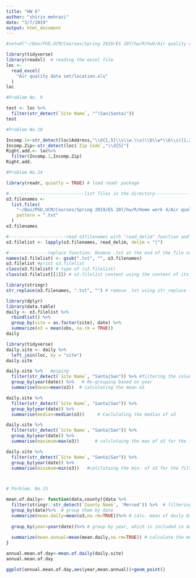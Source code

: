 ```yaml
---
title: "HW 6"
author: "shirin mehrazi"
date: "3/7/2019"
output: html_document
---
```


```r
#setwd("~/Box/PhD,UCM/Courses/Spring 2019/ES 207/hw/R/hw6/Air quality data set") # set the working directory to data set files
```

```r
library(tidyverse)
library(readxl)  # reading the excel file
loc <-
  read_excel(
    "Air quality data set/location.xls"
  )
loc

```

```r
#Problem No. 9

test <- loc %>%  
  filter(str_detect(`Site Name`, "^(San|Santa)"))
test

#Problem No.10

Incomp.1<-str_detect(loc$Address,"\\d{1,5}\\s\\w.\\s(\\b\\w*\\b\\s){1,2}\\w*\\.")
Incomp.Zip<-str_detect(loc$`Zip Code`,"\\d{5}")
Right.add.<- loc%>%
  filter(Incomp.1,Incomp.Zip)
Right.add.

#Problem No.14

library(readr, quietly = TRUE) # load readr package

#-----------------------------list files in the directory----------------------------
o3.filenames <-
  list.files(
    "~/Box/PhD,UCM/Courses/Spring 2019/ES 207/hw/R/Home work 4/Air quality data set",
    pattern = ".txt"
  )
o3.filenames

#----------------------read o3filenames with "read_delim" function and sepearate its elements with "|"---------
o3.filelist <- lapply(o3.filenames, read_delim, delim = "|")

#---------------replace function. Reomve .txt at the end of the file names---------------
names(o3.filelist) <- gsub(".txt", "", o3.filenames)
o3.filelist #print o3.filelist
class(o3.filelist) # type of (o3.filelist)
class(o3.filelist[[1]]) # o3.filelist content using the content of its first elements

library(stringr)
str_replace(o3.filenames, ".txt", "") # remove .txt using str_replace function

library(dplyr)
library(data.table)
daily <- o3.filelist %>%
  rbindlist() %>%
  group_by(site = as.factor(site), date) %>%
  summarize(o3 = mean(obs, na.rm = TRUE))
daily

library(tidyverse)
daily.site <- daily %>%
  left_join(loc, by = "site")
daily.site

daily.site %>%   #piping
  filter(str_detect(`Site Name`, "Santa|San")) %>% #filtering the column "site name" to just Santa and San
  group_by(year(date)) %>%   # Re-grouping based on year
  summarise(mean=mean(o3))  # calculating the mean o3

daily.site %>%
  filter(str_detect(`Site Name`, "Santa|San")) %>%    
  group_by(year(date)) %>%
  summarise(median=median(o3))     # Caclulating the median of o3

daily.site %>%
  filter(str_detect(`Site Name`, "Santa|San")) %>%
  group_by(year(date)) %>%
  summarise(maximum=max(o3))      # calclutaing the max of o3 for the filtered site names

daily.site %>%
  filter(str_detect(`Site Name`, "Santa|San")) %>%
  group_by(year(date)) %>%
  summarise(minimum=min(o3))   #calclutaing the min. of o3 for the filtered site names



# Porblem. No.15

mean.of.daily<- function(data,county){data %>%
  filter(stringr::str_detect(`County Name`, 'Merced')) %>%  # filtering the daily.site data set, the county name column to just Merced, to find out counties that has Merced in their name.
  group_by(date)%>%  # group them by date
  summarize(mean.daily=mean(o3,na.rm=TRUE))%>% # calc. mean of daily O3 observation
  
  group_by(year=year(date))%>% # group by year, which is included in date
  
  summarize(mean.annual=mean(mean.daily,na.rm=TRUE)) # calculate the mean of the previous data which named as mean.daily
}

annual.mean.of.day<-mean.of.daily(daily.site)
annual.mean.of.day

ggplot(annual.mean.of.day,aes(year,mean.annual))+geom_point()
  



```






